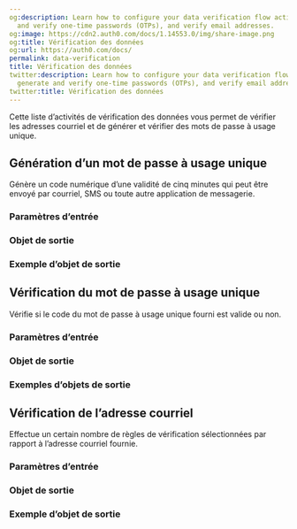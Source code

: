 ```yaml
---
og:description: Learn how to configure your data verification flow actions to generate
  and verify one-time passwords (OTPs), and verify email addresses.
og:image: https://cdn2.auth0.com/docs/1.14553.0/img/share-image.png
og:title: Vérification des données
og:url: https://auth0.com/docs/
permalink: data-verification
title: Vérification des données
twitter:description: Learn how to configure your data verification flow actions to
  generate and verify one-time passwords (OTPs), and verify email addresses.
twitter:title: Vérification des données
---
```


Cette liste d’activités de vérification des données vous permet de vérifier les adresses courriel et de générer et vérifier des mots de passe à usage unique.

## Génération d’un mot de passe à usage unique

Génère un code numérique d’une validité de cinq minutes qui peut être envoyé par courriel, SMS ou toute autre application de messagerie.

### Paramètres d’entrée



### Objet de sortie



### Exemple d’objet de sortie



## Vérification du mot de passe à usage unique

Vérifie si le code du mot de passe à usage unique fourni est valide ou non.

### Paramètres d’entrée



### Objet de sortie



### Exemples d’objets de sortie





## Vérification de l’adresse courriel

Effectue un certain nombre de règles de vérification sélectionnées par rapport à l’adresse courriel fournie.

### Paramètres d’entrée



### Objet de sortie



### Exemple d’objet de sortie